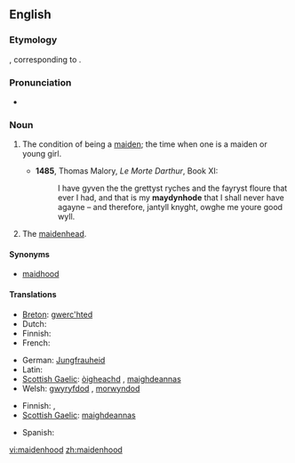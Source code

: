 ==English==

===Etymology===
{{etyl|ang}} {{term|mægdenhad|mæġdenhād}}, corresponding to {{suffix|maiden|hood}}.

===Pronunciation===
*{{a|UK}} {{IPA|/ˈmeɪd(ə)nhʊd/}}

===Noun===
{{en-noun|s|-}}

# {{uncountable}} The condition of being a [[maiden]]; the time when one is a maiden or young girl.
#*'''1485''', Thomas Malory, ''Le Morte Darthur'', Book XI:
#*:I have gyven the the grettyst ryches and the fayryst floure that ever I had, and that is my '''maydynhode''' that I shall never have agayne – and therefore, jantyll knyght, owghe me youre good wyll.
# {{countable}} The [[maidenhead]].

====Synonyms====
* [[maidhood]]

====Translations====
{{trans-top|condition of being maiden}}
* [[Breton]]: [[gwerc'hted]]
* Dutch: {{t+|nl|maagdelijkheid}}
* Finnish: {{t-|fi|neitsyys}}
* French: {{t+|fr|virginité}}
{{trans-mid}}
* German: [[Jungfrauheid]]
* Latin: {{t|la|virginitas|f|alt=virginitās}}
* [[Scottish Gaelic]]: [[òigheachd]] {{f}}, [[maighdeannas]] {{m}}
* Welsh: [[gwyryfdod]] {{m}}, [[morwyndod]] {{m}}
{{trans-bottom}}

{{trans-top|maidenhead}}
* Finnish: {{t-|fi|neitsyys}}, {{t-|fi|immenkalvo}}
* [[Scottish Gaelic]]: [[maighdeannas]] {{m}}
{{trans-mid}}
* Spanish: {{t-|es|virginidad}}
{{trans-bottom}}

[[vi:maidenhood]]
[[zh:maidenhood]]